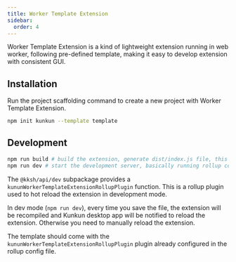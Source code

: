 ```yaml
---
title: Worker Template Extension
sidebar:
  order: 4
---
```


Worker Template Extension is a kind of lightweight extension running in web worker, 
following pre-defined template, making it easy to develop extension with consistent GUI.

## Installation

Run the project scaffolding command to create a new project with Worker Template Extension.

```bash
npm init kunkun --template template
```

## Development

```bash
npm run build # build the extension, generate dist/index.js file, this is the entry file of the extension, make sure it's listed in the package.json
npm run dev # start the development server, basically running rollup compile with watch mode
```

The `@kksh/api/dev` subpackage provides a `kununWorkerTemplateExtensionRollupPlugin` function.
This is a rollup plugin used to hot reload the extension in development mode. 

In dev mode (`npm run dev`), every time you save the file, the extension will be recompiled and Kunkun desktop app will be notified to reload the extension.
Otherwise you need to manually reload the extension.

The template should come with the `kununWorkerTemplateExtensionRollupPlugin` plugin already configured in the rollup config file.

